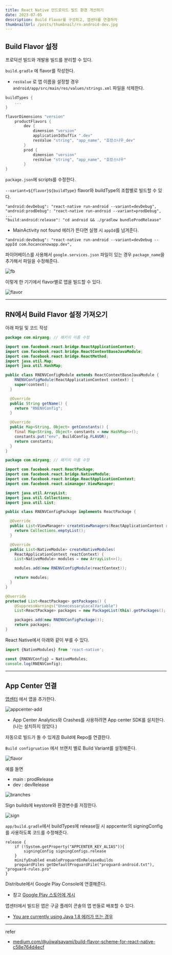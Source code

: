 ```yaml
---
title: React Native 안드로이드 빌드 환경 개선하기
date: 2023-07-05
description: Build Flavor를 구성하고, 앱센터를 연결하자
thumbnailUrl: /posts/thumbnail/rn-android-dev.jpg
---
```


## Build Flavor 설정

프로덕션 빌드와 개발용 빌드를 분리할 수 있다.

`build.gradle` 에 flavor를 작성한다.

- `resValue` 로 앱 이름을 설정할 경우 `android/app/src/main/res/values/strings.xml` 파일을 삭제한다.

```plain:android/app/build.gradle
buildTypes {
	...
}

flavorDimensions "version"
	productFlavors {
		dev {
			dimension "version"
			applicationIdSuffix ".dev"
			resValue "string", "app_name", "호캉스나우_dev"
		}
		prod {
			dimension "version"
			resValue "string", "app_name", "호캉스나우"
		}
}
```

`package.json`에 scripts를 수정한다.

`--variant=${flavor}${buildType}` flavor와 buildType의 조합별로 빌드할 수 있다.

```
"android:devDebug": "react-native run-android --variant=devDebug",
"android:prodDebug": "react-native run-android --variant=prodDebug",
...
"build:android:release": "cd android && ./gradlew bundleProdRelease"
```

- MainActivity not found 에러가 뜬다면 실행 시 `appId`를 넘겨준다.

```
"android:devDebug": "react-native run-android --variant=devDebug --appId com.hocancenowapp.dev",
```

파이어베이스를 사용해서 `google.services.json` 파일이 있는 경우 `package_name`을 추가해서 파일을 수정해준다.

![fb](/posts/rn-android-dev/firebase.png)

이렇게 한 기기에서 flavor별로 앱을 빌드할 수 있다.

![flavor](/posts/rn-android-dev/flavor.jpeg)

---

## RN에서 Build Flavor 설정 가져오기

아래 파일 및 코드 작성

```java:android/app/src/main/java/com/miryang/RNENVConfigModule.java
package com.miryang; // 패키지 이름 수정

import com.facebook.react.bridge.ReactApplicationContext;
import com.facebook.react.bridge.ReactContextBaseJavaModule;
import com.facebook.react.bridge.ReactMethod;
import java.util.Map;
import java.util.HashMap;

public class RNENVConfigModule extends ReactContextBaseJavaModule {
    RNENVConfigModule(ReactApplicationContext context) {
    super(context);
  }

  @Override
  public String getName() {
    return "RNENVConfig";
  }

  @Override
  public Map<String, Object> getConstants() {
    final Map<String, Object> constants = new HashMap<>();
    constants.put("env", BuildConfig.FLAVOR);
    return constants;
  }
}
```

```java:android/app/src/main/java/com/miryang/RNENVConfigPackage.java
package com.miryang; // 패키지 이름 수정

import com.facebook.react.ReactPackage;
import com.facebook.react.bridge.NativeModule;
import com.facebook.react.bridge.ReactApplicationContext;
import com.facebook.react.uimanager.ViewManager;

import java.util.ArrayList;
import java.util.Collections;
import java.util.List;

public class RNENVConfigPackage implements ReactPackage {

  @Override
  public List<ViewManager> createViewManagers(ReactApplicationContext reactContext) {
    return Collections.emptyList();
  }

  @Override
  public List<NativeModule> createNativeModules(
    ReactApplicationContext reactContext) {
    List<NativeModule> modules = new ArrayList<>();

    modules.add(new RNENVConfigModule(reactContext));

    return modules;
  }
}
```

```java:android/app/src/main/java/com/miryang/MainApplication.java {5}
@Override
protected List<ReactPackage> getPackages() {
	@SuppressWarnings("UnnecessaryLocalVariable")
	List<ReactPackage> packages = new PackageList(this).getPackages();

	packages.add(new RNENVConfigPackage());
	return packages;
}
```

React Native에서 아래와 같이 부를 수 있다.

```ts
import {NativeModules} from 'react-native';

const {RNENVConfig} = NativeModules;
console.log(RNENVConfig);
```

---

## App Center 연결

[앱센터](https://appcenter.ms/apps) 에서 앱을 추가한다.

![appcenter-add](/posts/rn-android-dev/appcenter-add.png)

- App Center Analytics와 Crashes를 사용하려면 App center SDK를 설치한다.(나는 설치하지 않았다.)

자동으로 빌드가 돌 수 있게끔 Build에 Repo를 연결한다.

`Build configruation` 에서 브랜치 별로 Build Variant를 설정해준다.

![flavor](/posts/rn-android-dev/build-variant.png)

예를 들면

- main : prodRelease
- dev : devRelease

![branches](/posts/rn-android-dev/branches.png)

Sign builds에 keystore와 환경변수를 저장한다.

![sign](/posts/rn-android-dev/sign.png)

`app/build.gradle`에서 buildTypes에 release일 시 appcenter의 signingConfig를 사용하도록 코드를 수정해준다.

```
release {
	if (!System.getProperty("APPCENTER_KEY_ALIAS")){
		signingConfig signingConfigs.release
	}
	minifyEnabled enableProguardInReleaseBuilds
	proguardFiles getDefaultProguardFile("proguard-android.txt"), "proguard-rules.pro"
}
```

Distribute에서 Google Play Console에 연결해준다.

- 참고 [Google Play 스토어에 게시](https://learn.microsoft.com/ko-kr/appcenter/distribution/stores/googleplay)

앱센터에서 빌드된 앱은 구글 플레이 콘솔의 앱 번들로 배포할 수 있다.

- [You are currently using Java 1.8 에러가 뜨는 경우](https://miryang.dev/note/react-native/java-home)

---

refer

- [medium.com/@ujjwalsayami/build-flavor-scheme-for-react-native-c58e764d4ecf](https://medium.com/@ujjwalsayami/build-flavor-scheme-for-react-native-c58e764d4ecf)
